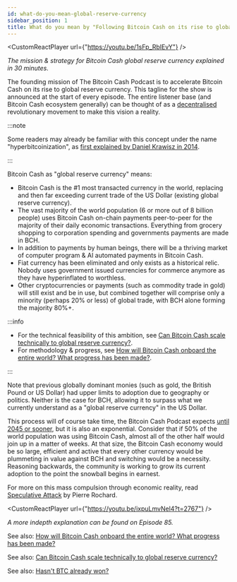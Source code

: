```yaml
---
id: what-do-you-mean-global-reserve-currency
sidebar_position: 1
title: What do you mean by "Following Bitcoin Cash on its rise to global reserve currency"?
---
```



<CustomReactPlayer url={"https://youtu.be/1sFp_RblEvY"} />

_The mission & strategy for Bitcoin Cash global reserve currency explained in 30 minutes._

The founding mission of The Bitcoin Cash Podcast is to accelerate Bitcoin Cash on its rise to global reserve currency. This tagline for the show is announced at the start of every episode. The entire listener base (and Bitcoin Cash ecosystem generally) can be thought of as a [decentralised](/faqs/Decentralisation/how-does-BCH-governance-work) revolutionary movement to make this vision a reality.

:::note

Some readers may already be familiar with this concept under the name "hyperbitcoinization", as [first explained by Daniel Krawisz in 2014](https://nakamotoinstitute.org/mempool/hyperbitcoinization/).

:::

Bitcoin Cash as "global reserve currency" means:

- Bitcoin Cash is the #1 most transacted currency in the world, replacing and then far exceeding current trade of the US Dollar (existing global reserve currency).
- The vast majority of the world population (6 or more out of 8 billion people) uses Bitcoin Cash on-chain payments peer-to-peer for the majority of their daily economic transactions. Everything from grocery shopping to corporation spending and governments payments are made in BCH.
- In addition to payments by human beings, there will be a thriving market of computer program & AI automated payments in Bitcoin Cash.
- Fiat currency has been eliminated and only exists as a historical relic. Nobody uses government issued currencies for commerce anymore as they have hyperinflated to worthless.
- Other cryptocurrencies or payments (such as commodity trade in gold) will still exist and be in use, but combined together will comprise only a minority (perhaps 20% or less) of global trade, with BCH alone forming the majority 80%+.

:::info

- For the technical feasibility of this ambition, see [Can Bitcoin Cash scale technically to global reserve currency?](/faqs/Global-Reserve-Currency/can-BCH-technically-scale-to-global-reserve-currency).
- For methodology & progress, see [How will Bitcoin Cash onboard the entire world? What progress has been made?](/faqs/Global-Reserve-Currency/how-will-BCH-onboard-the-entire-world).

:::

Note that previous globally dominant monies (such as gold, the British Pound or US Dollar) had upper limits to adoption due to geography or politics. Neither is the case for BCH, allowing it to surpass what we currently understand as a "global reserve currency" in the US Dollar.

This process will of course take time, the Bitcoin Cash Podcast expects [until 2045 or sooner](/about), but it is also an exponential. Consider that if 50% of the world population was using Bitcoin Cash, almost all of the other half would join up in a matter of weeks. At that size, the Bitcoin Cash economy would be so large, efficient and active that every other currency would be plummeting in value against BCH and switching would be a necessity. Reasoning backwards, the community is working to grow its current adoption to the point the snowball begins in earnest.

For more on this mass compulsion through economic reality, read [Speculative Attack](https://nakamotoinstitute.org/mempool/speculative-attack/) by Pierre Rochard.

<CustomReactPlayer url={"https://youtu.be/ixpuLmvNel4?t=2767"} />

_A more indepth explanation can be found on Episode 85._

See also: [How will Bitcoin Cash onboard the entire world? What progress has been made?](/faqs/Global-Reserve-Currency/how-will-BCH-onboard-the-entire-world)

See also: [Can Bitcoin Cash scale technically to global reserve currency?](/faqs/Global-Reserve-Currency/can-BCH-technically-scale-to-global-reserve-currency)

See also: [Hasn't BTC already won?](/faqs/BCH-vs-BTC/hasnt-btc-already-won)

